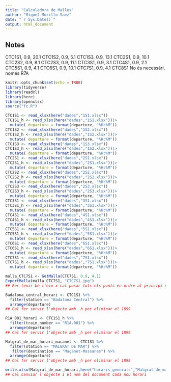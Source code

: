 ```yaml
---
title: "Calculadora de Malles"
author: "Miquel Murillo Saez"
date: "`r Sys.Date()`"
output: html_document
---
```

## Notes
CTC1S1, 0.9, 20.1
CTC1S2, 0.9, 5.1
CTC1S3, 0.9, 13.1
CTC2S1, 0.9, 10.1
CTC2S2, 0.9, 8.1
CTC2S3, 0.9, 11.1
CTC3S1, 0.9, 3.1
CTC4S1, 0.9, 2.1
CTC5S1, 0.9, 4.1
CTC6S1, 0.9, 10.1
CTC7S1, 0.9, 4.1
CTC8S1 No és necessàri, només R7A

```r
knitr::opts_chunk$set(echo = TRUE)
library(tidyverse)
library(readxl)
library(here)
library(openxlsx)
source("fc.R")
```

```r
CTC1S1 <- read_xlsx(here("dades","1S1.xlsx"))
CTC1S1_h <- read_xlsx(here("dades","1S1.xlsx"))|>
  mutate( departure = format(departure, "%H:%M"))
CTC1S2 <- read_xlsx(here("dades","1S2.xlsx"))
CTC1S2_h <- read_xlsx(here("dades","1S2.xlsx"))|>
  mutate( departure = format(departure, "%H:%M"))
CTC1S3 <- read_xlsx(here("dades","1S3.xlsx"))
CTC1S3_h <- read_xlsx(here("dades","1S3.xlsx"))|>
  mutate( departure = format(departure, "%H:%M"))
CTC2S1 <- read_xlsx(here("dades","2S1.xlsx"))
CTC2S1_h <- read_xlsx(here("dades","2S1.xlsx"))|>
  mutate( departure = format(departure, "%H:%M"))
CTC2S2 <- read_xlsx(here("dades","2S2.xlsx"))
CTC2S2_h <- read_xlsx(here("dades","2S2.xlsx"))|>
  mutate( departure = format(departure, "%H:%M"))
CTC2S3 <- read_xlsx(here("dades","2S3.xlsx"))
CTC2S3_h <- read_xlsx(here("dades","2S3.xlsx"))|>
  mutate( departure = format(departure, "%H:%M"))
CTC3S1 <- read_xlsx(here("dades","3S1.xlsx"))
CTC3S1_h <- read_xlsx(here("dades","3S1.xlsx"))|>
  mutate( departure = format(departure, "%H:%M"))
CTC4S1 <- read_xlsx(here("dades","4S1.xlsx"))
CTC4S1_h <- read_xlsx(here("dades","4S1.xlsx"))|>
  mutate( departure = format(departure, "%H:%M"))
CTC5S1 <- read_xlsx(here("dades","5S1.xlsx"))
CTC5S1_h <- read_xlsx(here("dades","5S1.xlsx"))|>
  mutate( departure = format(departure, "%H:%M"))
CTC6S1 <- read_xlsx(here("dades","6S1.xlsx"))
CTC6S1_h <- read_xlsx(here("dades","6S1.xlsx"))|>
  mutate( departure = format(departure, "%H:%M"))
CTC7S1 <- read_xlsx(here("dades","7S1.xlsx"))
CTC7S1_h <- read_xlsx(here("dades","7S1.xlsx"))|>
  mutate( departure = format(departure, "%H:%M"))
```

```r
malla_CTC7S1 <- GetMalla(CTC7S1, 0.9, 4.1)
ExportMalla(malla_CTC7S1, "CTC7S1.jpg")
## Per tenir bé l'eix x cal posar tots els punts en ordre al principi sense dades
```

```r
Badalona_central_horari <- CTC1S1 %>%
  filter(station == "Badalona Central") %>%
  arrange(departure)
## Cal fer servir l'objecte amb _h per eliminar el 1899
```

```r
R1A_001_horari <- CTC1S1_h %>%
  filter(train_number == "R1A.001") %>%
  arrange(departure)
## Cal fer servir l'objecte amb _h per eliminar el 1899
```

```r
Malgrat_de_mar_horari_macanet <- CTC1S1 %>%
  filter(station == "MALGRAT DE MAR") %>%
   filter(destination == "Maçanet-Massanes") %>%
  arrange(departure)
## Cal fer servir l'objecte amb _h per eliminar el 1899
```

```r
write.xlsx(Malgrat_de_mar_horari,here("horaris_generats","Malgrat_de_mar_horari.xlsx"),colNames = TRUE)
## Cal canviar l'objecte i el nom del document cada nou horari
```
